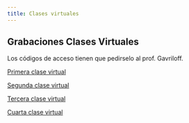 ```yaml
---
title: Clases virtuales
---
```


## Grabaciones Clases Virtuales

Los códigos de acceso tienen que pedirselo al prof. Gavriloff.

[Primera clase virtual](https://us06web.zoom.us/rec/share/2gGDA_ZJhcsOqdsSaBeoHiLVH6RCFM-sf5xtWDhESYZhTMZxmOttENkeWRHFtG2r.D6_a6peYBAQJGJWX)

[Segunda clase virtual](https://us06web.zoom.us/rec/share/0Diwhvf19q0vvxRahVtO_KNQ0UvUAc5_Pi-T6A__Fstjdr6GKZGpnVPwyt5nyHI.83cZi4XznPFp2517)

[Tercera clase virtual](https://us06web.zoom.us/rec/share/AyJz1MbRgxxzFkZ7iQumP1CZtA_oYJ0Juh7WbSz56F60OMuXfhLOgCgiQdCZUqmy.9Ld8vBzgdJP4F_n6)

[Cuarta clase virtual](https://us06web.zoom.us/rec/share/LLYDCK74cLlvoZ23IUggasRUE26UHkfQ9oiBQRX8iEQKMLMdME5_tLG4YXAK8hoC.qyt98vap4ceo0CdJ)
